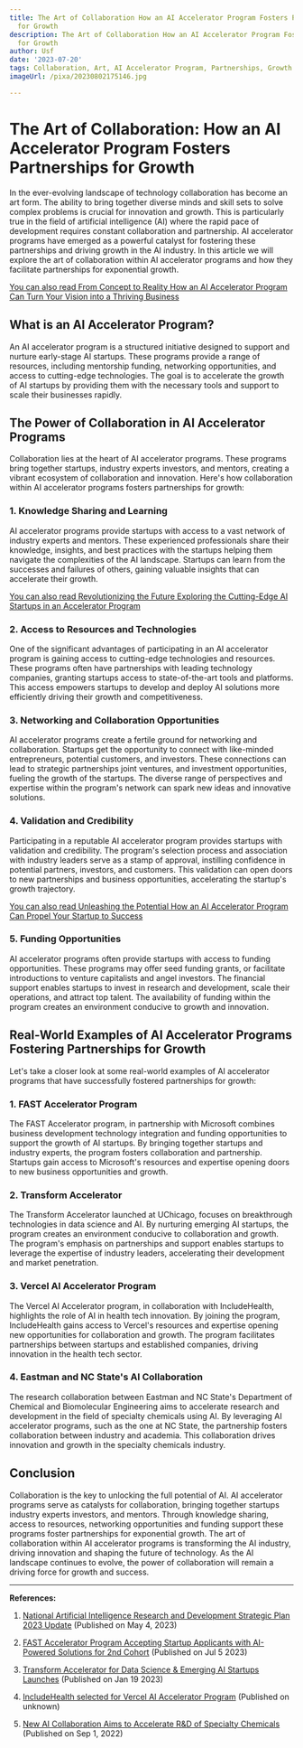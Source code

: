 ```yaml
---
title: The Art of Collaboration How an AI Accelerator Program Fosters Partnerships
  for Growth
description: The Art of Collaboration How an AI Accelerator Program Fosters Partnerships
  for Growth
author: Usf
date: '2023-07-20'
tags: Collaboration, Art, AI Accelerator Program, Partnerships, Growth
imageUrl: /pixa/20230802175146.jpg

---
```

# The  Art of Collaboration: How  an AI Accelerator Program  Fosters Partnerships for Growth

In the ever-evolving landscape of technology collaboration  has  become an art form. The ability to bring together diverse minds and skill sets to solve  complex problems is crucial for innovation and growth. This is particularly true in the field of artificial intelligence (AI) where the rapid pace of development requires  constant collaboration and partnership. AI accelerator programs have emerged as a powerful catalyst for fostering these  partnerships and driving growth in  the AI industry.  In  this article  we will explore the art of collaboration within AI accelerator programs and how they facilitate partnerships for exponential growth.

[You can also read From Concept to  Reality How  an AI Accelerator Program Can  Turn Your Vision into  a  Thriving Business](From%20Concept%20to%20Reality%20How%20an%20AI%20Accelerator%20Program%20Can%20Turn%20Your%20Vision%20into%20a%20Thriving%20Business)


##  What is an AI Accelerator Program?

An AI accelerator program is a structured initiative designed to support and nurture early-stage AI startups.  These programs provide a range of resources,  including mentorship funding, networking opportunities, and access to cutting-edge technologies. The goal is to accelerate the growth of AI startups by providing them with the necessary tools and support to scale their businesses rapidly.

## The Power of Collaboration in AI Accelerator Programs

Collaboration lies at the heart of AI accelerator programs.  These programs bring together startups, industry experts investors,  and mentors, creating a  vibrant ecosystem of collaboration and  innovation. Here's how collaboration within AI accelerator programs fosters partnerships for growth:

### 1. Knowledge Sharing and Learning

AI  accelerator programs provide startups with  access to a vast  network of industry experts and mentors. These experienced  professionals share their  knowledge, insights, and best practices with the startups helping them navigate the complexities of the AI landscape. Startups can  learn from the successes  and failures of others, gaining valuable insights that can accelerate  their growth.

[You can also read Revolutionizing the Future Exploring the Cutting-Edge AI Startups in  an Accelerator Program](Revolutionizing%20the%20Future%20Exploring%20the%20Cutting-Edge%20AI%20Startups%20in%20an%20Accelerator%20Program)


###  2. Access to Resources and Technologies

One of the significant advantages of participating in an AI accelerator program  is gaining access to cutting-edge technologies and resources. These programs often have partnerships with leading technology  companies, granting  startups  access to state-of-the-art tools and platforms. This access empowers startups to develop and deploy AI solutions more efficiently driving their growth  and competitiveness.

### 3. Networking and Collaboration  Opportunities

AI accelerator programs create a fertile ground for networking and collaboration. Startups get the opportunity  to connect with like-minded entrepreneurs, potential customers, and  investors.  These connections can lead to strategic partnerships joint ventures, and investment opportunities, fueling  the growth of the startups. The diverse range of perspectives  and expertise within the  program's network can spark new ideas and innovative solutions.

### 4. Validation and Credibility

Participating in a reputable AI  accelerator program provides startups with validation and credibility. The program's selection process and association with industry leaders  serve as a stamp of approval, instilling confidence in potential  partners, investors, and customers. This validation can open doors to new partnerships and business opportunities, accelerating the startup's growth trajectory.

[You can also read Unleashing the Potential How an AI Accelerator Program Can Propel  Your Startup to Success](Unleashing%20the%20Potential%20How%20an%20AI%20Accelerator%20Program%20Can%20Propel%20Your%20Startup%20to%20Success)


### 5. Funding Opportunities

AI accelerator  programs often provide  startups with access to funding opportunities. These programs may offer seed funding grants, or facilitate introductions to venture capitalists and angel investors. The financial support enables startups to invest in research and development, scale their operations, and attract top talent. The availability of funding within the program  creates an environment conducive to growth and  innovation.

## Real-World Examples of AI Accelerator Programs Fostering Partnerships for Growth

Let's take  a closer  look at some real-world examples of AI accelerator programs that have successfully fostered partnerships  for  growth:

### 1. FAST  Accelerator Program

The FAST Accelerator  program, in  partnership with Microsoft combines business development technology integration and  funding opportunities to support the growth of AI startups. By bringing together startups and  industry experts, the program  fosters collaboration and partnership. Startups gain access to Microsoft's  resources and expertise opening doors to new business  opportunities  and growth.

###  2. Transform Accelerator

The Transform Accelerator launched at UChicago, focuses on breakthrough technologies in data science and AI. By nurturing emerging AI startups, the program  creates an environment conducive to collaboration and growth. The program's  emphasis on partnerships and support enables startups to leverage the expertise of industry  leaders, accelerating their development and market penetration.

### 3. Vercel AI Accelerator Program

The Vercel AI Accelerator program, in collaboration with  IncludeHealth, highlights the role  of AI in health  tech innovation. By joining the program, IncludeHealth gains access  to Vercel's resources and expertise opening new opportunities for collaboration and growth. The program facilitates partnerships between startups and  established companies, driving innovation in  the health tech sector.

### 4. Eastman and NC State's AI Collaboration

The  research collaboration between Eastman and NC State's Department of Chemical and Biomolecular Engineering aims to accelerate  research  and development in  the field of specialty chemicals using AI.  By leveraging AI  accelerator programs, such as the one at NC State, the partnership fosters collaboration between industry and academia. This  collaboration  drives innovation and growth in the specialty chemicals industry.

## Conclusion

Collaboration is the key to unlocking the full potential of AI. AI accelerator programs serve as catalysts for collaboration, bringing together startups industry experts investors,  and mentors. Through knowledge sharing, access to resources, networking opportunities and funding support these programs  foster partnerships for exponential growth. The  art of collaboration within AI accelerator programs is  transforming the  AI industry, driving innovation and  shaping  the future of technology.  As the AI landscape continues to evolve, the power of collaboration will remain a driving force for growth and success.

---

**References:**

1. [National Artificial  Intelligence  Research and Development Strategic Plan 2023 Update](https://www.whitehouse.gov/wp-content/uploads/2023/05/National-Artificial-Intelligence-Research-and-Development-Strategic-Plan-2023-Update.pdf) (Published on May 4, 2023)

2. [FAST Accelerator Program Accepting Startup Applicants with AI-Powered Solutions for 2nd Cohort](https://www.prnewswire.com/news-releases/fast-accelerator-program-accepting-startup-applicants-with-ai-powered-solutions-for-2nd-cohort-301870276.html) (Published on Jul 5 2023)

3. [Transform Accelerator for Data Science &  Emerging  AI Startups Launches](https://polsky.uchicago.edu/2023/01/19/transform-accelerator-for-data-science-and-emerging-ai-startups-launches/) (Published on Jan 19 2023)

4. [IncludeHealth selected for Vercel AI Accelerator Program](https://www.includehealth.com/news-posts/includehealth-joins-vercel-ai-accelerator-healthtech-innovation) (Published on unknown)

5.  [New AI Collaboration Aims to Accelerate R&D of Specialty Chemicals](https://partnerships.ncsu.edu/blog/2022/09/01/new-ai-collaboration-aims-to-accelerate-rd-of-specialty-chemicals/) (Published on Sep 1, 2022)